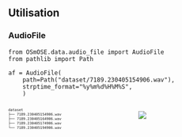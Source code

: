 ## Utilisation {auto-animate=true}

### AudioFile

```.python
from OSmOSE.data.audio_file import AudioFile
from pathlib import Path

af = AudioFile(
    path=Path("dataset/7189.230405154906.wav"),
    strptime_format="%y%m%d%H%M%S",
    )
```

:::{.columns}

:::{.column width="50%"}

:::{.center style="font-size: 60%;"}

```.html
dataset
├── 7189.230405154906.wav
├── 7189.230405164906.wav
├── 7189.230405174906.wav
└── 7189.230405194906.wav
```
:::

:::

:::{.column width="50%"}

:::{style="font-size: 60%;"}

:::

![](media\audio_file.png){.fragment fig-align=center}

:::

:::